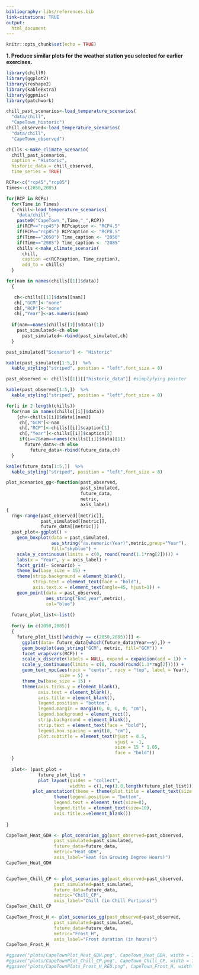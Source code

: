 ```yaml
---
bibliography: libs/references.bib
link-citations: TRUE
output: 
  html_document
---
```


```r
knitr::opts_chunk$set(echo = TRUE)
```


**1. Produce similar plots for the weather station you selected for earlier exercises.**

```r
library(chillR)
library(ggplot2)
library(reshape2)
library(kableExtra)
library(ggpmisc)
library(patchwork)
```

```r
chill_past_scenarios<-load_temperature_scenarios(
  "data/chill",
  "CapeTown_historic")
chill_observed<-load_temperature_scenarios(
  "data/chill",
  "CapeTown_observed")

chills <-make_climate_scenario(
  chill_past_scenarios,
  caption = "Historic",
  historic_data = chill_observed,
  time_series = TRUE)

RCPs<-c("rcp45","rcp85")
Times<-c(2050,2085)

for(RCP in RCPs)
  for(Time in Times)
  { chill<-load_temperature_scenarios(
    "data/chill",
    paste0("CapeTown_",Time,"_",RCP))
    if(RCP=="rcp45") RCPcaption <- "RCP4.5"
    if(RCP=="rcp85") RCPcaption <- "RCP8.5"
    if(Time=="2050") Time_caption <- "2050"
    if(Time=="2085") Time_caption <- "2085"
    chills <-make_climate_scenario(
      chill,
      caption =c(RCPcaption, Time_caption),
      add_to = chills)
  }
```

```r
for(nam in names(chills[[1]]$data))
  {

   ch<-chills[[1]]$data[[nam]]
   ch[,"GCM"]<-"none"
   ch[,"RCP"]<-"none"
   ch[,"Year"]<-as.numeric(nam)
   
  if(nam==names(chills[[1]]$data)[1])
    past_simulated<-ch else
      past_simulated<-rbind(past_simulated,ch)
  }
```

```r
past_simulated["Scenario"] <- "Historic"

kable(past_simulated[1:5,])  %>%
  kable_styling("striped", position = "left",font_size = 8)

past_observed <- chills[[1]][["historic_data"]] #simplyfying pointer

kable(past_observed[1:5,])  %>%
  kable_styling("striped", position = "left",font_size = 8)
```

```r
for(i in 2:length(chills))
  for(nam in names(chills[[i]]$data))
    {ch<-chills[[i]]$data[[nam]]
     ch[,"GCM"]<-nam
     ch[,"RCP"]<-chills[[i]]$caption[1]
     ch[,"Year"]<-chills[[i]]$caption[2]
     if(i==2&nam==names(chills[[i]]$data)[1])
       future_data<-ch else
         future_data<-rbind(future_data,ch)
  }

kable(future_data[1:5,])  %>%
  kable_styling("striped", position = "left",font_size = 8)
```

```r
plot_scenarios_gg<-function(past_observed,
                            past_simulated,
                            future_data,
                            metric,
                            axis_label)
{
  rng<-range(past_observed[[metric]],
             past_simulated[[metric]],
             future_data[[metric]])  
  past_plot<-ggplot() +
    geom_boxplot(data = past_simulated,
                 aes_string("as.numeric(Year)",metric,group="Year"),
                 fill="skyblue") +
    scale_y_continuous(limits = c(0, round(round(1.1*rng[2])))) +
    labs(x = "Year", y = axis_label) +
    facet_grid(~ Scenario) +
    theme_bw(base_size = 15) +  
    theme(strip.background = element_blank(),
          strip.text = element_text(face = "bold"),
          axis.text.x = element_text(angle=45, hjust=1)) +
    geom_point(data = past_observed,
               aes_string("End_year",metric),
               col="blue")
  
  future_plot_list<-list()
  
  for(y in c(2050,2085))
  {
    future_plot_list[[which(y == c(2050,2085))]] <-
      ggplot(data= future_data[which(future_data$Year==y),]) +
      geom_boxplot(aes_string("GCM", metric, fill="GCM")) +
      facet_wrap(vars(RCP)) +
      scale_x_discrete(labels = NULL, expand = expansion(add = 1)) +
      scale_y_continuous(limits = c(0, round(round(1.1*rng[2])))) +
      geom_text_npc(aes(npcx = "center", npcy = "top", label = Year),
                    size = 5) +
      theme_bw(base_size = 15) +
      theme(axis.ticks.y = element_blank(),
            axis.text = element_blank(),
            axis.title = element_blank(),
            legend.position = "bottom",
            legend.margin = margin(0, 0, 0, 0, "cm"),
            legend.background = element_rect(),
            strip.background = element_blank(),
            strip.text = element_text(face = "bold"),
            legend.box.spacing = unit(0, "cm"),
            plot.subtitle = element_text(hjust = 0.5,
                                         vjust = -1,
                                         size = 15 * 1.05,
                                         face = "bold")) 
  }
  
  plot<- (past_plot +
            future_plot_list +
            plot_layout(guides = "collect",
                        widths = c(1,rep(1.8,length(future_plot_list))))) +
          plot_annotation(theme = theme(plot.title = element_text(size = 24))) & 
                  theme(legend.position = "bottom",
                  legend.text = element_text(size=8),
                  legend.title = element_text(size=10),
                  axis.title.x=element_blank())
  
}
```


```r
CapeTown_Heat_GDH <- plot_scenarios_gg(past_observed=past_observed,
                  past_simulated=past_simulated,
                  future_data=future_data,
                  metric="Heat_GDH",
                  axis_label="Heat (in Growing Degree Hours)")
CapeTown_Heat_GDH


CapeTown_Chill_CP <- plot_scenarios_gg(past_observed=past_observed,
                  past_simulated=past_simulated,
                  future_data=future_data,
                  metric="Chill_CP",
                  axis_label="Chill (in Chill Portions)")
CapeTown_Chill_CP

CapeTown_Frost_H <- plot_scenarios_gg(past_observed=past_observed,
                  past_simulated=past_simulated,
                  future_data=future_data,
                  metric="Frost_H",
                  axis_label="Frost duration (in hours)")
CapeTown_Frost_H
```


```r
#ggsave("plots/CapeTownPlot_Heat_GDH.png", CapeTown_Heat_GDH, width = 10, height = 5, dpi = 800)
#ggsave("plots/CapeTownPlot_Chill_CP.png", CapeTown_Chill_CP, width = 10, height = 5, dpi = 800)
#ggsave("plots/CapeTownPlots_Frost_H_RED.png", CapeTown_Frost_H, width = 10, height = 5, dpi = 800)
```

